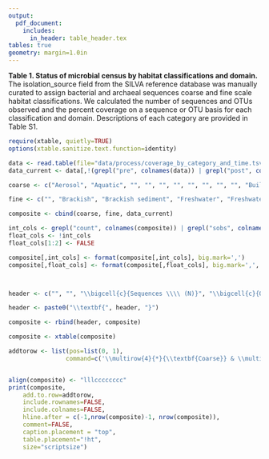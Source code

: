 ```yaml
---
output:
  pdf_document:
    includes:
      in_header: table_header.tex
tables: true
geometry: margin=1.0in
---
```


\captionsetup{labelformat=empty}

**Table 1. Status of microbial census by habitat classifications and domain.** The isolation_source field from the SILVA reference database was manually curated to assign bacterial and archaeal sequences coarse and fine scale habitat classifications. We calculated the number of sequences and OTUs observed and the percent coverage on a sequence or OTU basis for each classification and domain. Descriptions of each category are provided in Table S1.

```r
require(xtable, quietly=TRUE)
options(xtable.sanitize.text.function=identity)

data <- read.table(file="data/process/coverage_by_category_and_time.tsv", header=T)
data_current <- data[,!(grepl("pre", colnames(data)) | grepl("post", colnames(data)))]

coarse <- c("Aerosol", "Aquatic", "", "", "", "", "", "", "", "", "Built", "", "", "", "", "Plant associated", "", "", "Soil", "", "", "", "Host-associated", "", "", "", "Other", "No source data", "Total")

fine <- c("", "Brackish", "Brackish sediment", "Freshwater", "Freshwater sediment", "Marine", "Marine sediment", "Hydrothermal vent", "Ice", "Other", "Digesters", "Food-associated", "Industrial/mining", "Pollution associated", "Other", "Root", "Surface", "Other", "Agriculture", "Desert", "Permafrost", "Other", "Vertebrate", "Arthropod", "Other invertebrate", "Other", "", "", "")

composite <- cbind(coarse, fine, data_current)

int_cols <- grepl("count", colnames(composite)) | grepl("sobs", colnames(composite))
float_cols <- !int_cols
float_cols[1:2] <- FALSE

composite[,int_cols] <- format(composite[,int_cols], big.mark=',')
composite[,float_cols] <- format(composite[,float_cols], big.mark=',', nsmall=1, digits=1)



header <- c("", "", "\\bigcell{c}{Sequences \\\\ (N)}", "\\bigcell{c}{OTUs \\\\ (N)}", "\\bigcell{c}{\\% Seq. \\\\ Coverage}", "\\bigcell{c}{\\% OTU \\\\ Coverage}", "\\bigcell{c}{Sequences \\\\ (N)}", "\\bigcell{c}{OTUs \\\\ (N)}", "\\bigcell{c}{\\% Seq. \\\\ Coverage}", "\\bigcell{c}{\\% OTU \\\\ Coverage}")

header <- paste0("\\textbf{", header, "}")

composite <- rbind(header, composite)

composite <- xtable(composite)

addtorow <- list(pos=list(0, 1),
				command=c('\\multirow{4}{*}{\\textbf{Coarse}} & \\multirow{4}{*}{\\textbf{Fine}} & \\multicolumn{4}{c}{\\textbf{Bacteria}} & \\multicolumn{4}{c}{\\textbf{Archaea}} \\\\ \\cmidrule(r){3-6}	\\cmidrule(r){7-10}', '\\hline '))


align(composite) <- "lllcccccccc"
print(composite,
	add.to.row=addtorow,
	include.rownames=FALSE,
	include.colnames=FALSE,
	hline.after = c(-1,nrow(composite)-1, nrow(composite)),
	comment=FALSE,
	caption.placement = "top",
	table.placement="!ht",
	size="scriptsize")
```
